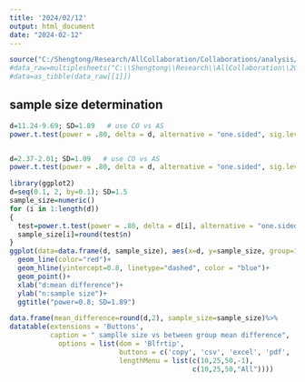```yaml
---
title: '2024/02/12'
output: html_document
date: "2024-02-12"
---
```



```r
source("C:/Shengtong/Research/AllCollaboration/Collaborations/analysis/Rfunctions.R")
#data_raw=multiplesheets("C:\\Shengtong\\Research\\AllCollaboration\\2023\\202310\\Cem\\Dr Han Excel workbook-Hall SSC study_20240116.xlsx")
#data=as_tibble(data_raw[[1]])
```


## sample size determination 

```r
d=11.24-9.69; SD=1.89   # use CO vs AS
power.t.test(power = .80, delta = d, alternative = "one.sided", sig.level=0.05, sd=SD)


d=2.37-2.01; SD=1.09   # use CO vs AS
power.t.test(power = .80, delta = d, alternative = "one.sided", sig.level=0.05, sd=SD)
```

```r
library(ggplot2)
d=seq(0.1, 2, by=0.1); SD=1.5
sample_size=numeric()
for (i in 1:length(d))
{
  test=power.t.test(power = .80, delta = d[i], alternative = "one.sided", sig.level=0.05, sd=SD)
  sample_size[i]=round(test$n)
}
ggplot(data=data.frame(d, sample_size), aes(x=d, y=sample_size, group=1)) +
  geom_line(color="red")+
  geom_hline(yintercept=0.8, linetype="dashed", color = "blue")+
  geom_point()+
  xlab("d:mean difference")+
  ylab("n:sample size")+
  ggtitle("power=0.8; SD=1.89")

data.frame(mean_difference=round(d,2), sample_size=sample_size)%>%
datatable(extensions = 'Buttons',
          caption = " samplle size vs between group mean difference", 
            options = list(dom = 'Blfrtip',
                           buttons = c('copy', 'csv', 'excel', 'pdf', 'print'),
                           lengthMenu = list(c(10,25,50,-1),
                                             c(10,25,50,"All"))))
```

